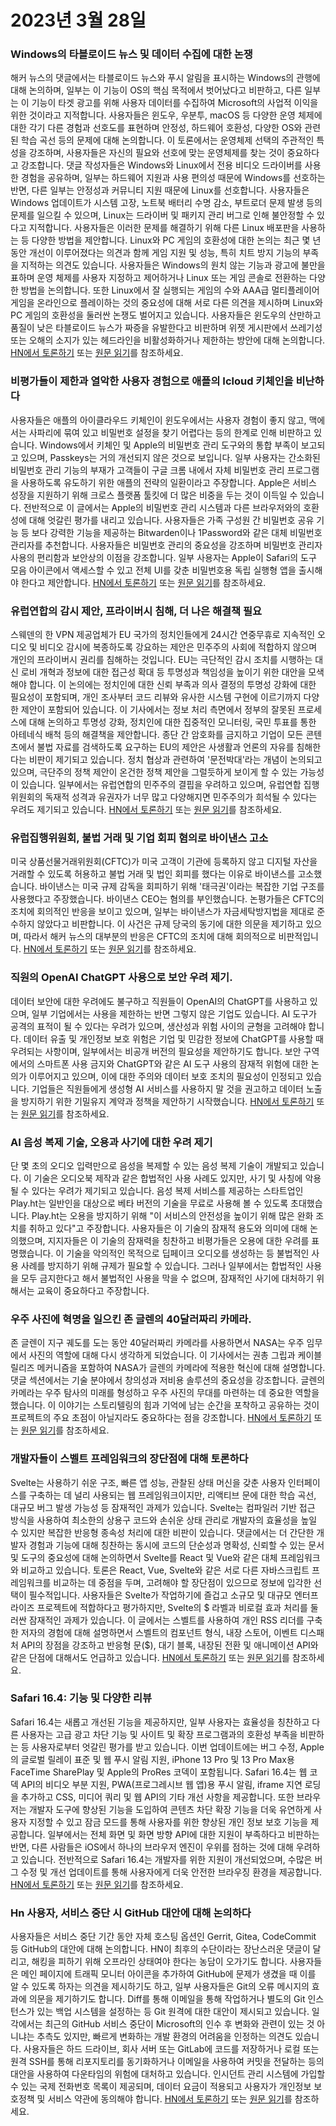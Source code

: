 
<Steps>

# 2023년 3월 28일

### Windows의 타블로이드 뉴스 및 데이터 수집에 대한 논쟁 

해커 뉴스의 댓글에서는 타블로이드 뉴스와 푸시 알림을 표시하는 Windows의 관행에 대해 논의하며, 일부는 이 기능이 OS의 핵심 목적에서 벗어났다고 비판하고, 다른 일부는 이 기능이 타겟 광고를 위해 사용자 데이터를 수집하여 Microsoft의 사업적 이익을 위한 것이라고 지적합니다. 사용자들은 윈도우, 우분투, macOS 등 다양한 운영 체제에 대한 각기 다른 경험과 선호도를 표현하며 안정성, 하드웨어 호환성, 다양한 OS와 관련된 학습 곡선 등의 문제에 대해 논의합니다. 이 토론에서는 운영체제 선택의 주관적인 특성을 강조하며, 사용자들은 자신의 필요와 선호에 맞는 운영체제를 찾는 것이 중요하다고 강조합니다. 댓글 작성자들은 Windows와 Linux에서 전용 비디오 드라이버를 사용한 경험을 공유하며, 일부는 하드웨어 지원과 사용 편의성 때문에 Windows를 선호하는 반면, 다른 일부는 안정성과 커뮤니티 지원 때문에 Linux를 선호합니다. 사용자들은 Windows 업데이트가 시스템 고장, 노트북 배터리 수명 감소, 부트로더 문제 발생 등의 문제를 일으킬 수 있으며, Linux는 드라이버 및 패키지 관리 버그로 인해 불안정할 수 있다고 지적합니다. 사용자들은 이러한 문제를 해결하기 위해 다른 Linux 배포판을 사용하는 등 다양한 방법을 제안합니다. Linux와 PC 게임의 호환성에 대한 논의는 최근 몇 년 동안 개선이 이루어졌다는 의견과 함께 게임 지원 및 성능, 특히 치트 방지 기능의 부족을 지적하는 의견도 있습니다. 사용자들은 Windows의 원치 않는 기능과 광고에 불만을 표하며 운영 체제를 사용자 지정하고 제어하거나 Linux 또는 게임 콘솔로 전환하는 다양한 방법을 논의합니다. 또한 Linux에서 잘 실행되는 게임의 수와 AAA급 멀티플레이어 게임을 온라인으로 플레이하는 것의 중요성에 대해 서로 다른 의견을 제시하며 Linux와 PC 게임의 호환성을 둘러싼 논쟁도 벌어지고 있습니다. 사용자들은 윈도우의 산만하고 품질이 낮은 타블로이드 뉴스가 짜증을 유발한다고 비판하며 위젯 게시판에서 쓰레기성 또는 오해의 소지가 있는 헤드라인을 비활성화하거나 제한하는 방안에 대해 논의합니다. [HN에서 토론하기](http://news.ycombinator.com/item?id=35323121) 또는 [원문 읽기](https://www.tomshardware.com/news/windows-keeps-feeding-tabloid-news)를 참조하세요.

### 비평가들이 제한과 열악한 사용자 경험으로 애플의 Icloud 키체인을 비난하다 

사용자들은 애플의 아이클라우드 키체인이 윈도우에서는 사용자 경험이 좋지 않고, 맥에서는 사파리에 묶여 있고 비밀번호 설정을 찾기 어렵다는 등의 한계로 인해 비판하고 있습니다. Windows에서 키체인 및 Apple의 비밀번호 관리 도구와의 통합 부족이 보고되고 있으며, Passkeys는 거의 개선되지 않은 것으로 보입니다. 일부 사용자는 간소화된 비밀번호 관리 기능의 부재가 고객들이 구글 크롬 내에서 자체 비밀번호 관리 프로그램을 사용하도록 유도하기 위한 애플의 전략의 일환이라고 주장합니다. Apple은 서비스 성장을 지원하기 위해 크로스 플랫폼 툴킷에 더 많은 비중을 두는 것이 이득일 수 있습니다. 전반적으로 이 글에서는 Apple의 비밀번호 관리 시스템과 다른 브라우저와의 호환성에 대해 엇갈린 평가를 내리고 있습니다. 사용자들은 가족 구성원 간 비밀번호 공유 기능 등 보다 강력한 기능을 제공하는 Bitwarden이나 1Password와 같은 대체 비밀번호 관리자를 추천합니다. 사용자들은 비밀번호 관리의 중요성을 강조하며 비밀번호 관리자 사용의 편리함과 보안상의 이점을 강조합니다. 일부 사용자는 Apple이 Safari의 도구 모음 아이콘에서 액세스할 수 있고 전체 UI를 갖춘 비밀번호용 독립 실행형 앱을 출시해야 한다고 제안합니다. [HN에서 토론하기](http://news.ycombinator.com/item?id=35329950) 또는 [원문 읽기](https://cabel.com/2023/03/27/apple-passwords-deserve-an-app/)를 참조하세요.

### 유럽연합의 감시 제안, 프라이버시 침해, 더 나은 해결책 필요

스웨덴의 한 VPN 제공업체가 EU 국가의 정치인들에게 24시간 연중무휴로 지속적인 오디오 및 비디오 감시에 복종하도록 강요하는 제안은 민주주의 사회에 적합하지 않으며 개인의 프라이버시 권리를 침해하는 것입니다. EU는 극단적인 감시 조치를 시행하는 대신 로비 개혁과 정보에 대한 접근성 확대 등 투명성과 책임성을 높이기 위한 대안을 모색해야 합니다. 이 논의에는 정치인에 대한 신뢰 부족과 의사 결정의 투명성 강화에 대한 필요성이 포함되며, 개인 조사부터 코드 리뷰와 유사한 시스템 구현에 이르기까지 다양한 제안이 포함되어 있습니다. 이 기사에서는 정보 처리 측면에서 정부의 잘못된 프로세스에 대해 논의하고 투명성 강화, 정치인에 대한 집중적인 모니터링, 국민 투표를 통한 아테네식 배척 등의 해결책을 제안합니다. 종단 간 암호화를 금지하고 기업이 모든 콘텐츠에서 불법 자료를 검색하도록 요구하는 EU의 제안은 사생활과 언론의 자유를 침해한다는 비판이 제기되고 있습니다. 정치 협상과 관련하여 '문전박대'라는 개념이 논의되고 있으며, 극단주의 정책 제안이 온건한 정책 제안을 그럴듯하게 보이게 할 수 있는 가능성이 있습니다. 일부에서는 유럽연합의 민주주의 결핍을 우려하고 있으며, 유럽연합 집행위원회의 독재적 성격과 유권자가 너무 많고 다양해지면 민주주의가 희석될 수 있다는 우려도 제기되고 있습니다. [HN에서 토론하기](http://news.ycombinator.com/item?id=35321994) 또는 [원문 읽기](https://mullvad.net/en/chatcontrol)를 참조하세요.

### 유럽집행위원회, 불법 거래 및 기업 회피 혐의로 바이낸스 고소

미국 상품선물거래위원회(CFTC)가 미국 고객이 기관에 등록하지 않고 디지털 자산을 거래할 수 있도록 허용하고 불법 거래 및 법인 회피를 했다는 이유로 바이낸스를 고소했습니다. 바이낸스는 미국 규제 감독을 회피하기 위해 '태극권'이라는 복잡한 기업 구조를 사용했다고 주장했습니다. 바이낸스 CEO는 혐의를 부인했습니다. 논평가들은 CFTC의 조치에 회의적인 반응을 보이고 있으며, 일부는 바이낸스가 자금세탁방지법을 제대로 준수하지 않았다고 비판합니다. 이 사건은 규제 당국의 동기에 대한 의문을 제기하고 있으며, 따라서 해커 뉴스의 대부분의 반응은 CFTC의 조치에 대해 회의적으로 비판적입니다. [HN에서 토론하기](http://news.ycombinator.com/item?id=35327996) 또는 [원문 읽기](https://www.docdroid.net/60YAbCz/cftc-binance-pdf)를 참조하세요.

### 직원의 OpenAI ChatGPT 사용으로 보안 우려 제기.

데이터 보안에 대한 우려에도 불구하고 직원들이 OpenAI의 ChatGPT를 사용하고 있으며, 일부 기업에서는 사용을 제한하는 반면 그렇지 않은 기업도 있습니다. AI 도구가 공격의 표적이 될 수 있다는 우려가 있으며, 생산성과 위험 사이의 균형을 고려해야 합니다. 데이터 유출 및 개인정보 보호 위험은 기업 및 민감한 정보에 ChatGPT를 사용할 때 우려되는 사항이며, 일부에서는 비공개 버전의 필요성을 제안하기도 합니다. 보안 구역에서의 스마트폰 사용 금지와 ChatGPT와 같은 AI 도구 사용의 잠재적 위험에 대한 논의가 이루어지고 있으며, 이에 대한 주의와 데이터 보호 조치의 필요성이 인정되고 있습니다. 기업들은 직원들에게 생성형 AI 서비스를 사용하지 말 것을 권고하고 데이터 노출을 방지하기 위한 기밀유지 계약과 정책을 제안하기 시작했습니다. [HN에서 토론하기](http://news.ycombinator.com/item?id=35330438) 또는 [원문 읽기](https://www.darkreading.com/risk/employees-feeding-sensitive-business-data-chatgpt-raising-security-fears)를 참조하세요.

### AI 음성 복제 기술, 오용과 사기에 대한 우려 제기

단 몇 초의 오디오 입력만으로 음성을 복제할 수 있는 음성 복제 기술이 개발되고 있습니다. 이 기술은 오디오북 제작과 같은 합법적인 사용 사례도 있지만, 사기 및 사칭에 악용될 수 있다는 우려가 제기되고 있습니다. 음성 복제 서비스를 제공하는 스타트업인 Play.ht는 일반인을 대상으로 베타 버전의 기술을 무료로 사용해 볼 수 있도록 초대했습니다. Play.ht는 오용을 방지하기 위해 "이 서비스의 안전성을 높이기 위해 많은 완화 조치를 취하고 있다"고 주장합니다. 사용자들은 이 기술의 잠재적 용도와 의미에 대해 논의했으며, 지지자들은 이 기술의 잠재력을 칭찬하고 비평가들은 오용에 대한 우려를 표명했습니다. 이 기술을 악의적인 목적으로 딥페이크 오디오를 생성하는 등 불법적인 사용 사례를 방지하기 위해 규제가 필요할 수 있습니다. 그러나 일부에서는 합법적인 사용을 모두 금지한다고 해서 불법적인 사용을 막을 수 없으며, 잠재적인 사기에 대처하기 위해서는 교육이 중요하다고 주장합니다.

### 우주 사진에 혁명을 일으킨 존 글렌의 40달러짜리 카메라.

존 글렌이 지구 궤도를 도는 동안 40달러짜리 카메라를 사용하면서 NASA는 우주 임무에서 사진의 역할에 대해 다시 생각하게 되었습니다. 이 기사에서는 권총 그립과 케이블 릴리즈 메커니즘을 포함하여 NASA가 글렌의 카메라에 적용한 혁신에 대해 설명합니다. 댓글 섹션에서는 기술 분야에서 창의성과 저비용 솔루션의 중요성을 강조합니다. 글렌의 카메라는 우주 탐사의 미래를 형성하고 우주 사진의 무대를 마련하는 데 중요한 역할을 했습니다. 이 이야기는 스토리텔링의 힘과 기억에 남는 순간을 포착하고 공유하는 것이 프로젝트의 주요 초점이 아닐지라도 중요하다는 점을 강조합니다. [HN에서 토론하기](http://news.ycombinator.com/item?id=35328368) 또는 [원문 읽기](https://petapixel.com/2023/03/23/how-john-glenns-40-camera-forced-nasa-to-rethink-space-missions/)를 참조하세요.

### 개발자들이 스벨트 프레임워크의 장단점에 대해 토론하다

Svelte는 사용하기 쉬운 구조, 빠른 앱 성능, 관찰된 상태 머신을 갖춘 사용자 인터페이스를 구축하는 데 널리 사용되는 웹 프레임워크이지만, 리액티브 문에 대한 학습 곡선, 대규모 버그 발생 가능성 등 잠재적인 과제가 있습니다. Svelte는 컴파일러 기반 접근 방식을 사용하여 최소한의 상용구 코드와 손쉬운 상태 관리로 개발자의 효율성을 높일 수 있지만 복잡한 반응형 종속성 처리에 대한 비판이 있습니다. 댓글에서는 더 간단한 개발자 경험과 기능에 대해 칭찬하는 동시에 코드의 단순성과 명확성, 신뢰할 수 있는 문서 및 도구의 중요성에 대해 논의하면서 Svelte를 React 및 Vue와 같은 대체 프레임워크와 비교하고 있습니다. 토론은 React, Vue, Svelte와 같은 서로 다른 자바스크립트 프레임워크를 비교하는 데 중점을 두며, 고려해야 할 장단점이 있으므로 정보에 입각한 선택이 필수적입니다. 사용자들은 Svelte가 작업하기에 즐겁고 소규모 및 대규모 엔터프라이즈 프로젝트에 적합하다고 평가하지만, Svelte의 $ 라벨과 비로컬 효과 처리를 둘러싼 잠재적인 과제가 있습니다. 이 글에서는 스벨트를 사용하여 개인 RSS 리더를 구축한 저자의 경험에 대해 설명하면서 스벨트의 컴포넌트 형식, 내장 스토어, 이벤트 디스패처 API의 장점을 강조하고 반응형 문($), 대기 블록, 내장된 전환 및 애니메이션 API와 같은 단점에 대해서도 언급하고 있습니다. [HN에서 토론하기](http://news.ycombinator.com/item?id=35324430) 또는 [원문 읽기](https://tyhopp.com/notes/thoughts-on-svelte)를 참조하세요.

### Safari 16.4: 기능 및 다양한 리뷰

Safari 16.4는 새롭고 개선된 기능을 제공하지만, 일부 사용자는 효율성을 칭찬하고 다른 사용자는 고급 광고 차단 기능 및 사이트 및 확장 프로그램과의 호환성 부족을 비판하는 등 사용자로부터 엇갈린 평가를 받고 있습니다. 이번 업데이트에는 버그 수정, Apple의 글로벌 릴레이 표준 및 웹 푸시 알림 지원, iPhone 13 Pro 및 13 Pro Max용 FaceTime SharePlay 및 Apple의 ProRes 코덱이 포함됩니다. Safari 16.4는 웹 코덱 API의 비디오 부분 지원, PWA(프로그레시브 웹 앱)용 푸시 알림, iframe 지연 로딩을 추가하고 CSS, 미디어 쿼리 및 웹 API의 기타 개선 사항을 제공합니다. 또한 브라우저는 개발자 도구에 향상된 기능을 도입하여 콘텐츠 차단 확장 기능을 더욱 유연하게 사용자 지정할 수 있고 잠금 모드를 통해 사용자를 위한 향상된 개인 정보 보호 기능을 제공합니다. 일부에서는 전체 화면 및 화면 방향 API에 대한 지원이 부족하다고 비판하는 반면, 다른 사람들은 iOS에서 하나의 브라우저 엔진이 우위를 점하는 것에 대해 우려하고 있습니다. 전반적으로 Safari 16.4는 개발자를 위한 지원이 개선되었으며, 수많은 버그 수정 및 개선 업데이트를 통해 사용자에게 더욱 안전한 브라우징 환경을 제공합니다. [HN에서 토론하기](http://news.ycombinator.com/item?id=35329961) 또는 [원문 읽기](https://webkit.org/blog/13966/webkit-features-in-safari-16-4/)를 참조하세요.

### Hn 사용자, 서비스 중단 시 GitHub 대안에 대해 논의하다

사용자들은 서비스 중단 기간 동안 자체 호스팅 옵션인 Gerrit, Gitea, CodeCommit 등 GitHub의 대안에 대해 논의합니다. HN이 최후의 수단이라는 장난스러운 댓글이 달리고, 해킹을 피하기 위해 오프라인 상태여야 한다는 농담이 오가기도 합니다. 사용자들은 메인 페이지에 트래픽 모니터 아이콘을 추가하여 GitHub에 문제가 생겼을 때 이를 알 수 있도록 하자는 의견을 제시하기도 하고, 일부 사용자들은 Git의 오류 메시지의 효과에 의문을 제기하기도 합니다. Diff를 통해 이메일을 통해 작업하거나 별도의 Git 인스턴스가 있는 백업 시스템을 설정하는 등 Git 원격에 대한 대안이 제시되고 있습니다. 일각에서는 최근의 GitHub 서비스 중단이 Microsoft의 인수 후 변화와 관련이 있는 것 아니냐는 추측도 있지만, 빠르게 변화하는 개발 환경의 어려움을 인정하는 의견도 있습니다. 사용자들은 하드 드라이브, 회사 서버 또는 GitLab에 코드를 저장하거나 로컬 또는 원격 SSH를 통해 리포지토리를 동기화하거나 이메일을 사용하여 커밋을 전달하는 등의 대안을 사용하여 다운타임의 위험에 대처하고 있습니다. 인시던트 관리 시스템에 가입할 수 있는 국제 전화번호 목록이 제공되며, 데이터 요금이 적용되고 사용자가 개인정보 보호정책 및 서비스 약관에 동의해야 합니다. [HN에서 토론하기](http://news.ycombinator.com/item?id=35325709) 또는 [원문 읽기](https://www.githubstatus.com/incidents/52z0j6phhnjs)를 참조하세요.

</Steps>
